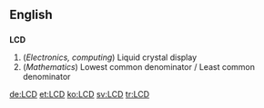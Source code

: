 ==English==

==={{initialism}}===
'''LCD'''

# (''Electronics, computing'') Liquid crystal display
# (''Mathematics'') Lowest common denominator / Least common denominator

[[de:LCD]]
[[et:LCD]]
[[ko:LCD]]
[[sv:LCD]]
[[tr:LCD]]